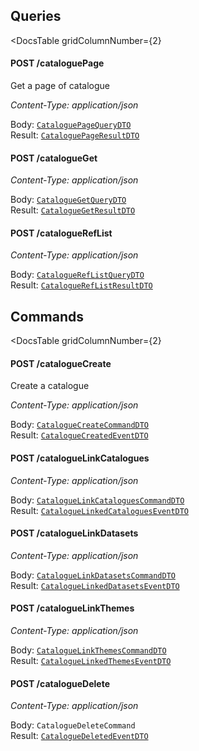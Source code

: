 


<div
  class={"spacer"}
/>



## Queries

<DocsTable
  gridColumnNumber={2}
>

  <div>

  

#### POST /cataloguePage



Get a page of catalogue

*Content-Type: application/json*
  </div>

  <div>

    
Body: [`CataloguePageQueryDTO`](#catalogue-page)  
Result: [`CataloguePageResultDTO`](#catalogue-page)
  </div>

  <div>

  

#### POST /catalogueGet

*Content-Type: application/json*
  </div>

  <div>

    
Body: [`CatalogueGetQueryDTO`](#catalogue-get)  
Result: [`CatalogueGetResultDTO`](#catalogue-get)
  </div>

  <div>

  

#### POST /catalogueRefList

*Content-Type: application/json*
  </div>

  <div>

    
Body: [`CatalogueRefListQueryDTO`](#catalogue-ref-list)  
Result: [`CatalogueRefListResultDTO`](#catalogue-ref-list)
  </div>
</DocsTable>

<div
  class={"spacer"}
/>



## Commands

<DocsTable
  gridColumnNumber={2}
>

  <div>

  

#### POST /catalogueCreate



Create a catalogue

*Content-Type: application/json*
  </div>

  <div>

    
Body: [`CatalogueCreateCommandDTO`](#catalogue-create)  
Result: [`CatalogueCreatedEventDTO`](#catalogue-create)
  </div>

  <div>

  

#### POST /catalogueLinkCatalogues

*Content-Type: application/json*
  </div>

  <div>

    
Body: [`CatalogueLinkCataloguesCommandDTO`](#catalogue-link-catalogues)  
Result: [`CatalogueLinkedCataloguesEventDTO`](#catalogue-link-catalogues)
  </div>

  <div>

  

#### POST /catalogueLinkDatasets

*Content-Type: application/json*
  </div>

  <div>

    
Body: [`CatalogueLinkDatasetsCommandDTO`](#catalogue-link-datasets)  
Result: [`CatalogueLinkedDatasetsEventDTO`](#catalogue-link-datasets)
  </div>

  <div>

  

#### POST /catalogueLinkThemes

*Content-Type: application/json*
  </div>

  <div>

    
Body: [`CatalogueLinkThemesCommandDTO`](#catalogue-link-themes)  
Result: [`CatalogueLinkedThemesEventDTO`](#catalogue-link-themes)
  </div>

  <div>

  

#### POST /catalogueDelete

*Content-Type: application/json*
  </div>

  <div>

    
Body: `CatalogueDeleteCommand`  
Result: [`CatalogueDeletedEventDTO`](#catalogue-delete)
  </div>
</DocsTable>

